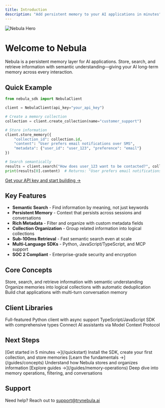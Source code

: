 ```yaml
---
title: Introduction
description: "Add persistent memory to your AI applications in minutes"
---
```


<img
  src="/images/hero.png"
  alt="Nebula Hero"
/>

# Welcome to Nebula

Nebula is a persistent memory layer for AI applications. Store, search, and retrieve information with semantic understanding—giving your AI long-term memory across every interaction.

## Quick Example

```python
from nebula_sdk import NebulaClient

client = NebulaClient(api_key="your_api_key")

# Create a memory collection
collection = client.create_collection(name="customer_support")

# Store information
client.store_memory({
    "collection_id": collection.id,
    "content": "User prefers email notifications over SMS",
    "metadata": {"user_id": "user_123", "preference": "email"}
})

# Search semantically
results = client.search("How does user_123 want to be contacted?", collection_id=collection.id)
print(results[0].content)  # Returns: "User prefers email notifications over SMS"
```

[Get your API key and start building →](/quickstart)

## Key Features

- **Semantic Search** - Find information by meaning, not just keywords
- **Persistent Memory** - Context that persists across sessions and conversations
- **Rich Metadata** - Filter and organize with custom metadata fields
- **Collection Organization** - Group related information into logical collections
- **Sub-100ms Retrieval** - Fast semantic search even at scale
- **Multi-Language SDKs** - Python, JavaScript/TypeScript, and MCP support
- **SOC 2 Compliant** - Enterprise-grade security and encryption

## Core Concepts

<CardGroup cols={3}>
  <Card
    title="Memory Operations"
    href="/guides/memory-operations"
    icon="brain"
  >
    Store, search, and retrieve information with semantic understanding
  </Card>
  <Card
    title="Collections"
    href="/guides/collections"
    icon="folder-tree"
  >
    Organize memories into logical collections with automatic deduplication
  </Card>
  <Card
    title="Conversations"
    href="/guides/conversations"
    icon="messages"
  >
    Build chat applications with multi-turn conversation memory
  </Card>
</CardGroup>

## Client Libraries

<CardGroup cols={3}>
  <Card
    title="Python SDK"
    href="/clients/python"
    icon="python"
  >
    Full-featured Python client with async support
  </Card>
  <Card
    title="JavaScript SDK"
    href="/clients/nodejs"
    icon="js"
  >
    TypeScript/JavaScript SDK with comprehensive types
  </Card>
  <Card
    title="MCP Integration"
    href="/mcp-integration"
    icon="plug"
  >
    Connect AI assistants via Model Context Protocol
  </Card>
</CardGroup>

## Next Steps

<Steps>
  <Step title="Quickstart">
    [Get started in 5 minutes →](/quickstart) Install the SDK, create your first collection, and store memories
  </Step>
  <Step title="Core Concepts">
    [Learn the fundamentals →](/guides/concepts) Understand how Nebula stores and organizes information
  </Step>
  <Step title="Build">
    [Explore guides →](/guides/memory-operations) Deep dive into memory operations, filtering, and conversations
  </Step>
</Steps>

## Support

Need help? Reach out to [support@trynebula.ai](mailto:support@trynebula.ai)
